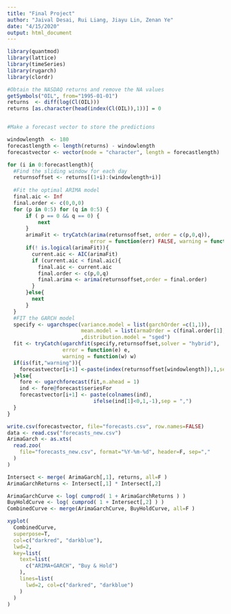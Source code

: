 ---
title: "Final Project"
author: "Jaival Desai, Rui Liang, Jiayu Lin, Zenan Ye"
date: "4/15/2020"
output: html_document
---
```{r, warning=FALSE, message=FALSE}
library(quantmod)
library(lattice)
library(timeSeries)
library(rugarch)
library(clordr)
```

```{r,warning=FALSE,message=FALSE}
#Obtain the NASDAQ returns and remove the NA values
getSymbols("OIL", from="1995-01-01")
returns  <- diff(log(Cl(OIL)))
returns [as.character(head(index(Cl(OIL)),1))] = 0


#Make a forecast vector to store the predictions

windowlength  <- 180
forecastlength <- length(returns) - windowlength
forecastvector <- vector(mode = "character", length = forecastlength)
```

```{r}
for (i in 0:forecastlength){
  #Find the sliding window for each day
  returnsoffset <- returns[(1+i):(windowlength+i)]
  
  #Fit the optimal ARIMA model
  final.aic <- Inf
  final.order <- c(0,0,0)
  for (p in 0:5) for (q in 0:5) {
      if ( p == 0 && q == 0) {
          next
      }
      arimaFit <- tryCatch(arima(returnsoffset, order = c(p,0,q)),
                           error = function(err) FALSE, warning = function(err) FALSE)
      if(! is.logical(arimaFit)){
        current.aic <- AIC(arimaFit)
        if (current.aic < final.aic){
          final.aic <- current.aic
          final.order <- c(p,0,q)
          final.arima <- arima(returnsoffset,order = final.order)
        }
      }else{
        next
      }
  }
  #FIT the GARCH model 
  specify <- ugarchspec(variance.model = list(garchOrder =c(1,1)),
                        mean.model = list(armaOrder = c(final.order[1],final.order[3]),include.mean = TRUE)
                        ,distribution.model = "sged")
  fit <- tryCatch(ugarchfit(specify,returnsoffset,solver = "hybrid"),
                  error = function(e) e,
                  warning = function(w) w)
  if(is(fit,"warning")){
    forecastvector[i+1] <-paste(index(returnsoffset[windowlength]),1,sep = ",")
  }else{
    fore <- ugarchforecast(fit,n.ahead = 1)
    ind <- fore@forecast$seriesFor
    forecastvector[i+1] <- paste(colnames(ind),
                            ifelse(ind[1]<0,1,-1),sep = ",")
  }
}
```

```{r}
write.csv(forecastvector, file="forecasts.csv", row.names=FALSE)
data <- read.csv("forecasts_new.csv")
ArimaGarch <- as.xts( 
  read.zoo(
    file="forecasts_new.csv", format="%Y-%m-%d", header=F, sep=","
  )
)
```

```{r}
Intersect <- merge( ArimaGarch[,1], returns, all=F )
ArimaGarchReturns <- Intersect[,1] * Intersect[,2]

ArimaGarchCurve <- log( cumprod( 1 + ArimaGarchReturns ) )
BuyHoldCurve <- log( cumprod( 1 + Intersect[,2] ) )
CombinedCurve <- merge(ArimaGarchCurve, BuyHoldCurve, all=F )

xyplot( 
  CombinedCurve,
  superpose=T,
  col=c("darkred", "darkblue"),
  lwd=2,
  key=list( 
    text=list(
      c("ARIMA+GARCH", "Buy & Hold")
    ),
    lines=list(
      lwd=2, col=c("darkred", "darkblue")
    )
  )
)
```

